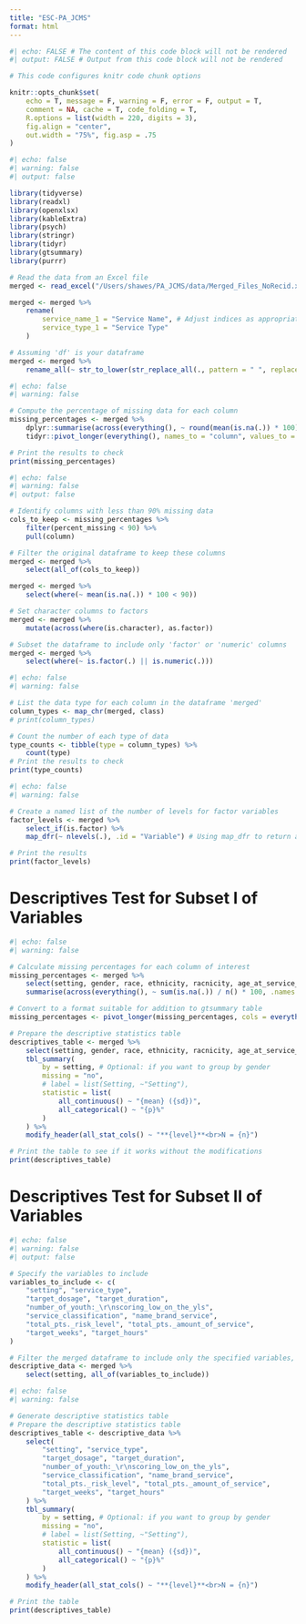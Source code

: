```yaml
---
title: "ESC-PA_JCMS"
format: html
---
```


```r
#| echo: FALSE # The content of this code block will not be rendered
#| output: FALSE # Output from this code block will not be rendered

# This code configures knitr code chunk options

knitr::opts_chunk$set(
    echo = T, message = F, warning = F, error = F, output = T,
    comment = NA, cache = T, code_folding = T,
    R.options = list(width = 220, digits = 3),
    fig.align = "center",
    out.width = "75%", fig.asp = .75
)
```

```r
#| echo: false
#| warning: false
#| output: false

library(tidyverse)
library(readxl)
library(openxlsx)
library(kableExtra)
library(psych)
library(stringr)
library(tidyr)
library(gtsummary)
library(purrr)

# Read the data from an Excel file
merged <- read_excel("/Users/shawes/PA_JCMS/data/Merged_Files_NoRecid.xlsx")

merged <- merged %>%
    rename(
        service_name_1 = "Service Name", # Adjust indices as appropriate
        service_type_1 = "Service Type"
    )

# Assuming 'df' is your dataframe
merged <- merged %>%
    rename_all(~ str_to_lower(str_replace_all(., pattern = " ", replacement = "_")))

```

```r
#| echo: false
#| warning: false

# Compute the percentage of missing data for each column
missing_percentages <- merged %>%
    dplyr::summarise(across(everything(), ~ round(mean(is.na(.)) * 100))) %>%
    tidyr::pivot_longer(everything(), names_to = "column", values_to = "percent_missing")

# Print the results to check
print(missing_percentages)

```


```r
#| echo: false
#| warning: false
#| output: false

# Identify columns with less than 90% missing data
cols_to_keep <- missing_percentages %>%
    filter(percent_missing < 90) %>%
    pull(column)

# Filter the original dataframe to keep these columns
merged <- merged %>%
    select(all_of(cols_to_keep))

merged <- merged %>%
    select(where(~ mean(is.na(.)) * 100 < 90))

# Set character columns to factors
merged <- merged %>%
    mutate(across(where(is.character), as.factor))

# Subset the dataframe to include only 'factor' or 'numeric' columns
merged <- merged %>%
    select(where(~ is.factor(.) || is.numeric(.)))

```


```r
#| echo: false
#| warning: false

# List the data type for each column in the dataframe 'merged'
column_types <- map_chr(merged, class)
# print(column_types)

# Count the number of each type of data
type_counts <- tibble(type = column_types) %>%
    count(type)
# Print the results to check
print(type_counts)
```


```r
#| echo: false
#| warning: false

# Create a named list of the number of levels for factor variables
factor_levels <- merged %>%
    select_if(is.factor) %>%
    map_dfr(~ nlevels(.), .id = "Variable") # Using map_dfr to return a dataframe

# Print the results
print(factor_levels)

```

# Descriptives Test for Subset I of Variables
```r
#| echo: false
#| warning: false

# Calculate missing percentages for each column of interest
missing_percentages <- merged %>%
    select(setting, gender, race, ethnicity, racnicity, age_at_service_start, age_at_first_referral_date) %>%
    summarise(across(everything(), ~ sum(is.na(.)) / n() * 100, .names = "missing_{.col}"))

# Convert to a format suitable for addition to gtsummary table
missing_percentages <- pivot_longer(missing_percentages, cols = everything(), names_to = "variable", values_to = "missing_percent")

# Prepare the descriptive statistics table
descriptives_table <- merged %>%
    select(setting, gender, race, ethnicity, racnicity, age_at_service_start, age_at_first_referral_date) %>%
    tbl_summary(
        by = setting, # Optional: if you want to group by gender
        missing = "no",
        # label = list(Setting, ~"Setting"),
        statistic = list(
            all_continuous() ~ "{mean} ({sd})",
            all_categorical() ~ "{p}%"
        )
    ) %>%
    modify_header(all_stat_cols() ~ "**{level}**<br>N = {n}")

# Print the table to see if it works without the modifications
print(descriptives_table)

```

# Descriptives Test for Subset II of Variables
```r
#| echo: false
#| warning: false
#| output: false

# Specify the variables to include
variables_to_include <- c(
    "setting", "service_type",
    "target_dosage", "target_duration",
    "number_of_youth:_\r\nscoring_low_on_the_yls",
    "service_classification", "name_brand_service",
    "total_pts._risk_level", "total_pts._amount_of_service",
    "target_weeks", "target_hours"
)

# Filter the merged dataframe to include only the specified variables, along with 'Setting' if it's a grouping variable
descriptive_data <- merged %>%
    select(setting, all_of(variables_to_include))

```

```r
#| echo: false
#| warning: false

# Generate descriptive statistics table
# Prepare the descriptive statistics table
descriptives_table <- descriptive_data %>%
    select(
        "setting", "service_type",
        "target_dosage", "target_duration",
        "number_of_youth:_\r\nscoring_low_on_the_yls",
        "service_classification", "name_brand_service",
        "total_pts._risk_level", "total_pts._amount_of_service",
        "target_weeks", "target_hours"
    ) %>%
    tbl_summary(
        by = setting, # Optional: if you want to group by gender
        missing = "no",
        # label = list(Setting, ~"Setting"),
        statistic = list(
            all_continuous() ~ "{mean} ({sd})",
            all_categorical() ~ "{p}%"
        )
    ) %>%
    modify_header(all_stat_cols() ~ "**{level}**<br>N = {n}")

# Print the table
print(descriptives_table)

```







 












